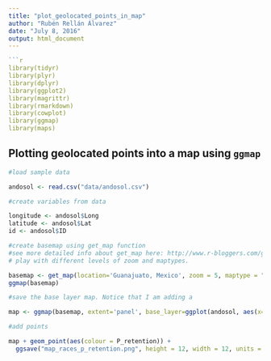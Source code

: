 ```yaml
---
title: "plot_geolocated_points_in_map"
author: "Rubén Rellán Álvarez"
date: "July 8, 2016"
output: html_document
---
```


```r
```r
library(tidyr)
library(plyr)
library(dplyr)
library(ggplot2)
library(magrittr)
library(rmarkdown)
library(cowplot)
library(ggmap)
library(maps)
```

## Plotting geolocated points into a map using `ggmap`


```r
#load sample data

andosol <- read.csv("data/andosol.csv")

#create variables from data 

longitude <- andosol$Long
latitude <- andosol$Lat
id <- andosol$ID

#create basemap using get_map function
#see more detailed info about get_map here: http://www.r-bloggers.com/gps-basemaps-in-r-using-get_map/
# play with different levels of zoom and maptypes.

basemap <- get_map(location='Guanajuato, Mexico', zoom = 5, maptype = "satellite", color='bw', source='google')
ggmap(basemap)

#save the base layer map. Notice that I am adding a 

map <- ggmap(basemap, extent='panel', base_layer=ggplot(andosol, aes(x=longitude, y=latitude)))

#add points

map + geom_point(aes(colour = P_retention)) + 
  ggsave("map_races_p_retention.png", height = 12, width = 12, units = "cm")
```


